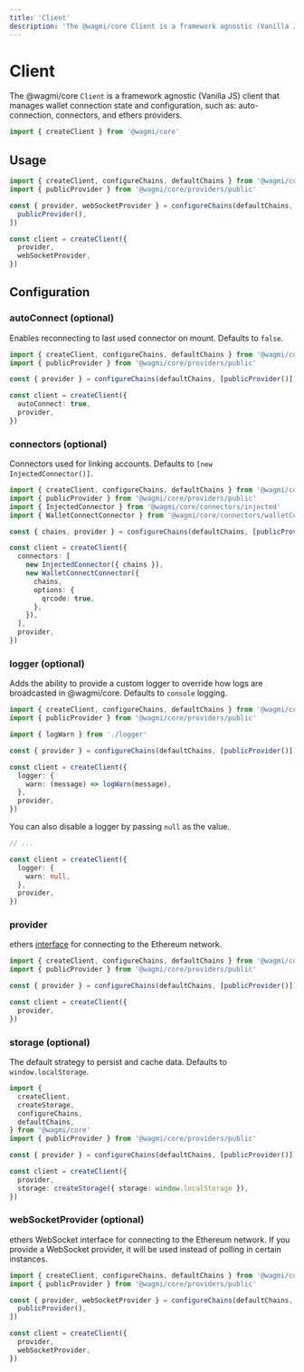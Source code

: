 ```yaml
---
title: 'Client'
description: 'The @wagmi/core Client is a framework agnostic (Vanilla JS) client that manages wallet connection state and configuration, such as: auto-connection, connectors, and ethers providers.'
---
```


# Client

The @wagmi/core `Client` is a framework agnostic (Vanilla JS) client that manages wallet connection state and configuration, such as: auto-connection, connectors, and ethers providers.

```ts
import { createClient } from '@wagmi/core'
```

## Usage

```ts
import { createClient, configureChains, defaultChains } from '@wagmi/core'
import { publicProvider } from '@wagmi/core/providers/public'

const { provider, webSocketProvider } = configureChains(defaultChains, [
  publicProvider(),
])

const client = createClient({
  provider,
  webSocketProvider,
})
```

## Configuration

### autoConnect (optional)

Enables reconnecting to last used connector on mount. Defaults to `false`.

```ts {7}
import { createClient, configureChains, defaultChains } from '@wagmi/core'
import { publicProvider } from '@wagmi/core/providers/public'

const { provider } = configureChains(defaultChains, [publicProvider()])

const client = createClient({
  autoConnect: true,
  provider,
})
```

### connectors (optional)

Connectors used for linking accounts. Defaults to `[new InjectedConnector()]`.

```ts {9-17}
import { createClient, configureChains, defaultChains } from '@wagmi/core'
import { publicProvider } from '@wagmi/core/providers/public'
import { InjectedConnector } from '@wagmi/core/connectors/injected'
import { WalletConnectConnector } from '@wagmi/core/connectors/walletConnect'

const { chains, provider } = configureChains(defaultChains, [publicProvider()])

const client = createClient({
  connectors: [
    new InjectedConnector({ chains }),
    new WalletConnectConnector({
      chains,
      options: {
        qrcode: true,
      },
    }),
  ],
  provider,
})
```

### logger (optional)

Adds the ability to provide a custom logger to override how logs are broadcasted in @wagmi/core. Defaults to `console` logging.

```ts {4,9-11}
import { createClient, configureChains, defaultChains } from '@wagmi/core'
import { publicProvider } from '@wagmi/core/providers/public'

import { logWarn } from './logger'

const { provider } = configureChains(defaultChains, [publicProvider()])

const client = createClient({
  logger: {
    warn: (message) => logWarn(message),
  },
  provider,
})
```

You can also disable a logger by passing `null` as the value.

```ts {5}
// ...

const client = createClient({
  logger: {
    warn: null,
  },
  provider,
})
```

### provider

ethers [interface](https://docs.ethers.io/v5/api/providers) for connecting to the Ethereum network.

```ts {7}
import { createClient, configureChains, defaultChains } from '@wagmi/core'
import { publicProvider } from '@wagmi/core/providers/public'

const { provider } = configureChains(defaultChains, [publicProvider()])

const client = createClient({
  provider,
})
```

### storage (optional)

The default strategy to persist and cache data. Defaults to `window.localStorage`.

```ts {13}
import {
  createClient,
  createStorage,
  configureChains,
  defaultChains,
} from '@wagmi/core'
import { publicProvider } from '@wagmi/core/providers/public'

const { provider } = configureChains(defaultChains, [publicProvider()])

const client = createClient({
  provider,
  storage: createStorage({ storage: window.localStorage }),
})
```

### webSocketProvider (optional)

ethers WebSocket interface for connecting to the Ethereum network. If you provide a WebSocket provider, it will be used instead of polling in certain instances.

```ts {10}
import { createClient, configureChains, defaultChains } from '@wagmi/core'
import { publicProvider } from '@wagmi/core/providers/public'

const { provider, webSocketProvider } = configureChains(defaultChains, [
  publicProvider(),
])

const client = createClient({
  provider,
  webSocketProvider,
})
```
